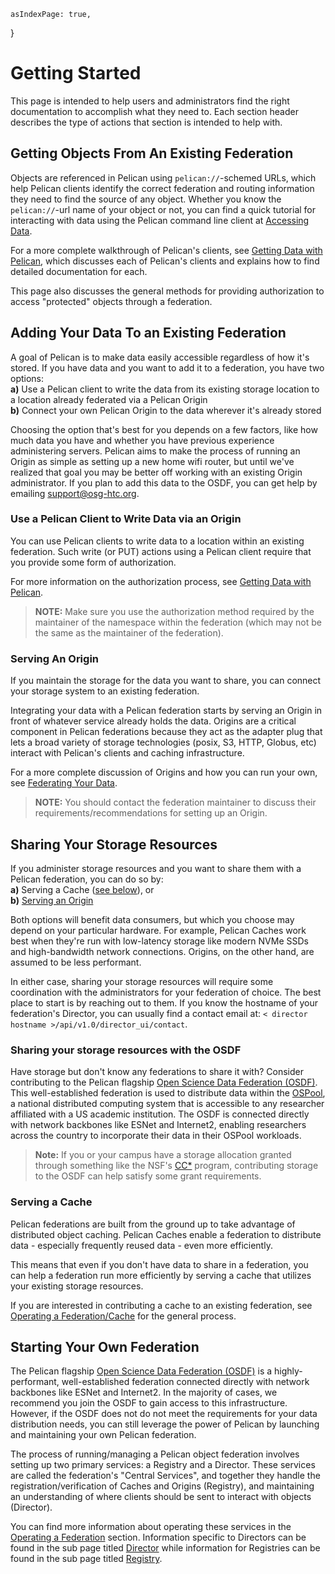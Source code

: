 	asIndexPage: true,
}

# Getting Started

This page is intended to help users and administrators find the right documentation to accomplish what they need to. Each section header describes the
type of actions that section is intended to help with.

## Getting Objects From An Existing Federation

Objects are referenced in Pelican using `pelican://`-schemed URLs, which help Pelican clients identify the correct federation and routing information
they need to find the source of any object. Whether you know the `pelican://`-url name of your object or not, you can find a quick tutorial for interacting
with data using the Pelican command line client at [Accessing Data](./getting-started/accessing-data.mdx).

For a more complete walkthrough of Pelican's clients, see [Getting Data with Pelican](./getting-data-with-pelican.mdx), which discusses each of Pelican's
clients and explains how to find detailed documentation for each.

This page also discusses the general methods for providing authorization to access "protected" objects through a federation.

## Adding Your Data To an Existing Federation
A goal of Pelican is to make data easily accessible regardless of how it's stored. If you have data and you want to add it to a federation, you have two options:<br />
**a)** Use a Pelican client to write the data from its existing storage location to a location already federated via a Pelican Origin<br />
**b)** Connect your own Pelican Origin to the data wherever it's already stored

Choosing the option that's best for you depends on a few factors, like how much data you have and whether you have previous experience administering servers. Pelican
aims to make the process of running an Origin as simple as setting up a new home wifi router, but until we've realized that goal you may be better off working
with an existing Origin administrator. If you plan to add this data to the OSDF, you can get help by emailing [support@osg-htc.org](mailto:support@osg-htc.org).

### Use a Pelican Client to Write Data via an Origin
You can use Pelican clients to write data to a location within an existing federation. Such write (or PUT) actions using a Pelican client require that you provide
some form of authorization.

For more information on the authorization process, see [Getting Data with Pelican](./getting-data-with-pelican.mdx).
> **NOTE:** Make sure you use the authorization method required by the maintainer of the namespace within the federation (which may not be the same as the
maintainer of the federation).

### Serving An Origin
If you maintain the storage for the data you want to share, you can connect your storage system to an existing federation.

Integrating your data with a Pelican federation starts by serving an Origin in front of whatever service already holds the data. Origins are a critical
component in Pelican federations because they act as the adapter plug that lets a broad variety of storage technologies (posix, S3, HTTP, Globus, etc)
interact with Pelican's clients and caching infrastructure.

For a more complete discussion of Origins and how you can run your own, see [Federating Your Data](./federating-your-data.mdx).

> **NOTE:** You should contact the federation maintainer to discuss their requirements/recommendations for setting up an Origin.

## Sharing Your Storage Resources

If you administer storage resources and you want to share them with a Pelican federation, you can do so by:<br />
**a)** Serving a Cache ([see below](#serving-a-cache)), or<br />
**b)** [Serving an Origin](#connect-your-data-storage-to-an-existing-federation-through-serving-an-origin)<br />

Both options will benefit data consumers, but which you choose may depend on your particular hardware. For example, Pelican Caches work best when
they're run with low-latency storage like modern NVMe SSDs and high-bandwidth network connections. Origins, on the other hand, are assumed to be less performant.

In either case, sharing your storage resources will require some coordination with the administrators for your federation of choice. The best place to start is by
reaching out to them. If you know the hostname of your federation's Director, you can usually find a contact email at:
`< director hostname >/api/v1.0/director_ui/contact`.

### Sharing your storage resources with the OSDF
Have storage but don't know any federations to share it with? Consider contributing to the Pelican flagship [Open Science Data Federation
(OSDF)](https://osdf.osg-htc.org/). This well-established federation is used to distribute data within the
[OSPool](https://osg-htc.org/services/open_science_pool.html), a national distributed computing system that is accessible to any researcher affiliated with a
US academic institution. The OSDF is connected directly with network backbones like ESNet and Internet2, enabling researchers across the country to incorporate
their data in their OSPool workloads.

> **Note:** If you or your campus have a storage allocation granted through something like the NSF's
[CC*](https://new.nsf.gov/funding/opportunities/cc-campus-cyberinfrastructure) program, contributing storage to the OSDF can help satisfy some grant requirements.

### Serving a Cache
Pelican federations are built from the ground up to take advantage of distributed object caching. Pelican Caches enable a federation to distribute data -
especially frequently reused data - even more efficiently.

This means that even if you don't have data to share in a federation, you can help a federation run more efficiently by serving a cache that utilizes your
existing storage resources.

If you are interested in contributing a cache to an existing federation, see [Operating a Federation/Cache](./operating-a-federation/cache.mdx) for the general
process.

## Starting Your Own Federation

The Pelican flagship [Open Science Data Federation (OSDF)](https://osdf.osg-htc.org/) is a highly-performant, well-established federation connected directly with network
backbones like ESNet and Internet2. In the majority of cases, we recommend you join the OSDF to gain access to this infrastructure. However, if the OSDF does not do not
meet the requirements for your data distribution needs, you can still leverage the power of Pelican by launching and maintaining your own Pelican federation.

The process of running/managing a Pelican object federation involves setting up two primary services: a Registry and a Director.
These services are called the federation's "Central Services", and together they handle the registration/verification of Caches and Origins (Registry),
and maintaining an understanding of where clients should be sent to interact with objects (Director).

You can find more information about operating these services in the [Operating a Federation](./operating-a-federation.mdx) section. Information specific to
Directors can be found in the sub page titled [Director](./operating-a-federation/director.mdx) while information for Registries can be found in the sub page
titled [Registry](./operating-a-federation/registry.mdx).
